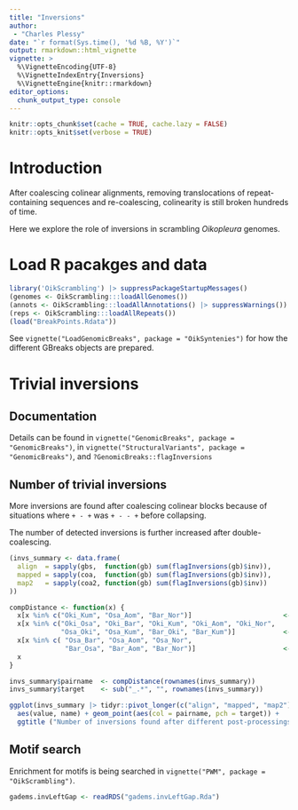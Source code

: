 ```yaml
---
title: "Inversions"
author: 
 - "Charles Plessy"
date: "`r format(Sys.time(), '%d %B, %Y')`"
output: rmarkdown::html_vignette
vignette: >
  %\VignetteEncoding{UTF-8}
  %\VignetteIndexEntry{Inversions}
  %\VignetteEngine{knitr::rmarkdown}
editor_options: 
  chunk_output_type: console
---
```


```r
knitr::opts_chunk$set(cache = TRUE, cache.lazy = FALSE)
knitr::opts_knit$set(verbose = TRUE)
```

# Introduction

After coalescing colinear alignments, removing translocations of
repeat-containing sequences and re-coalescing, colinearity is still broken
hundreds of time.

Here we explore the role of inversions in scrambling _Oikopleura_ genomes.

# Load R pacakges and data

```r
library('OikScrambling') |> suppressPackageStartupMessages()
(genomes <- OikScrambling:::loadAllGenomes())
(annots <- OikScrambling:::loadAllAnnotations() |> suppressWarnings())
(reps <- OikScrambling:::loadAllRepeats())
(load("BreakPoints.Rdata"))
```

See `vignette("LoadGenomicBreaks", package = "OikSyntenies")` for how the
different GBreaks objects are prepared.

# Trivial inversions

## Documentation

Details can be found in `vignette("GenomicBreaks", package = "GenomicBreaks")`,
in `vignette("StructuralVariants", package = "GenomicBreaks")`,
and `?GenomicBreaks::flagInversions`

## Number of trivial inversions

More inversions are found after coalescing colinear blocks because of situations
where `+ - +` was `+ - - +` before collapsing.

The number of detected inversions is further increased after double-coalescing.

```r
(invs_summary <- data.frame(
  align  = sapply(gbs,  function(gb) sum(flagInversions(gb)$inv)),
  mapped = sapply(coa,  function(gb) sum(flagInversions(gb)$inv)),
  map2   = sapply(coa2, function(gb) sum(flagInversions(gb)$inv))
))

compDistance <- function(x) {
  x[x %in% c("Oki_Kum", "Osa_Aom", "Bar_Nor")]                       <- "same_pop"
  x[x %in% c("Oki_Osa", "Oki_Bar", "Oki_Kum", "Oki_Aom", "Oki_Nor",
             "Osa_Oki", "Osa_Kum", "Bar_Oki", "Bar_Kum")]            <- "Oki – North"
  x[x %in% c( "Osa_Bar", "Osa_Aom", "Osa_Nor",
              "Bar_Osa", "Bar_Aom", "Bar_Nor")]                      <- "North – North"
  x
}

invs_summary$pairname  <- compDistance(rownames(invs_summary))
invs_summary$target    <- sub("_.*", "", rownames(invs_summary))

ggplot(invs_summary |> tidyr::pivot_longer(c("align", "mapped", "map2"))) +
  aes(value, name) + geom_point(aes(col = pairname, pch = target)) +
  ggtitle ("Number of inversions found after different post-processings")
```

## Motif search

Enrichment for motifs is being searched in
`vignette("PWM", package = "OikScrambling")`.

```r
gadems.invLeftGap <- readRDS("gadems.invLeftGap.Rda")
```

